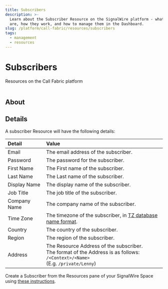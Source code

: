 ```yaml
---
title: Subscribers
description: >-
  Learn about the Subscriber Resource on the SignalWire platform - what they
  are, how they work, and how to manage them in the Dashboard.
slug: /platform/call-fabric/resources/subscribers
tags:
  - management
  - resources
---
```



# Subscribers

<Subtitle>Resources on the Call Fabric platform</Subtitle><br/><br/>

## About

<ResourceSubscribers />

## Details

A subscriber Resource will have the following details:

| Detail       | Value                                                                                                                                |
|:-------------|:-------------------------------------------------------------------------------------------------------------------------------------|
| Email        | The email address of the subscriber.                                                                                                 |
| Password     | The password for the subscriber.                                                                                                     |
| First Name   | The First name of the subscriber.                                                                                                    |
| Last Name    | The Last name of the subscriber.                                                                                                     |
| Display Name | The display name of the subscriber.                                                                                                  |
| Job Title    | The job title of the subscriber.                                                                                                     |
| Company Name | The company name of the subscriber.                                                                                                  |
| Time Zone    | The timezone of the subscriber, in [TZ database name format](https://en.wikipedia.org/wiki/List_of_tz_database_time_zones).          |
| Country      | The country of the subscriber.                                                                                                       |
| Region       | The region of the subscriber.                                                                                                        |
| Address      | The Resource Address of the subscriber.<br/>The format of the Address is as follows: `/<Context>/<Name>`<br/>(E.g. `/private/Lenny`) |

Create a Subscriber from the Resources pane of your SignalWire Space using [these instructions](/platform/call-fabric/resources#create).

